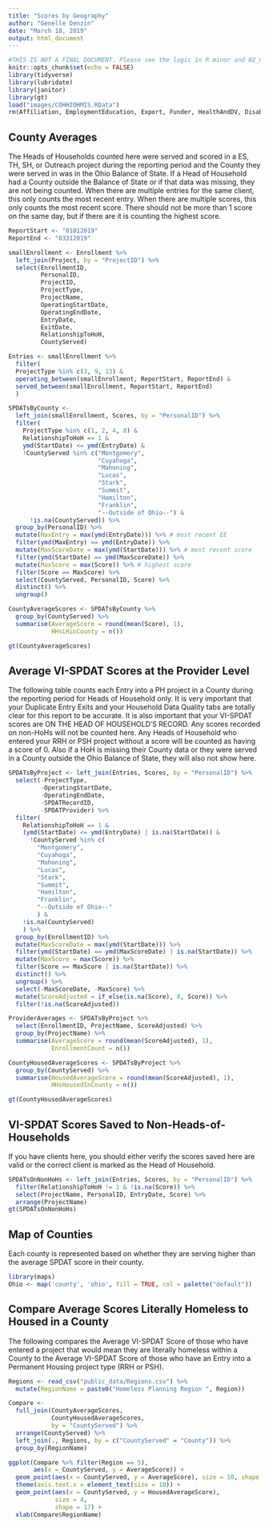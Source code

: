 ```yaml
---
title: "Scores by Geography"
author: "Genelle Denzin"
date: "March 18, 2019"
output: html_document
---
```


```r
#THIS IS NOT A FINAL DOCUMENT. Please see the logic in R minor and 02_QPR_SPDATs.R in this project for updated logic.
knitr::opts_chunk$set(echo = FALSE)
library(tidyverse)
library(lubridate)
library(janitor)
library(gt)
load("images/COHHIOHMIS.RData")
rm(Affiliation, EmploymentEducation, Export, Funder, HealthAndDV, Disabilities, IncomeBenefits, Geography, Inventory, Offers, Organization, ProjectCoC, Services, VeteranCE)
```

## County Averages

The Heads of Households counted here were served and scored in a ES, TH, SH, or Outreach project during the reporting period and the County they were served in was in the Ohio Balance of State. If a Head of Household had a County outside the Balance of State or if that data was missing, they are not being counted. When there are multiple entries for the same client, this only counts the most recent entry. When there are multiple scores, this only counts the most recent score. There should not be more than 1 score on the same day, but if there are it is counting the highest score.

```r
ReportStart <- "01012019"
ReportEnd <- "03312019"

smallEnrollment <- Enrollment %>% 
  left_join(Project, by = "ProjectID") %>%
  select(EnrollmentID, 
         PersonalID,
         ProjectID,
         ProjectType,
         ProjectName,
         OperatingStartDate,
         OperatingEndDate,
         EntryDate,
         ExitDate,
         RelationshipToHoH,
         CountyServed)

Entries <- smallEnrollment %>%
  filter(
  ProjectType %in% c(3, 9, 13) &
  operating_between(smallEnrollment, ReportStart, ReportEnd) &
  served_between(smallEnrollment, ReportStart, ReportEnd)
  )

SPDATsByCounty <-
  left_join(smallEnrollment, Scores, by = "PersonalID") %>%
  filter(
    ProjectType %in% c(1, 2, 4, 8) &
    RelationshipToHoH == 1 & 
    ymd(StartDate) <= ymd(EntryDate) & 
    !CountyServed %in% c("Montgomery", 
                         "Cuyahoga", 
                         "Mahoning", 
                         "Lucas", 
                         "Stark", 
                         "Summit", 
                         "Hamilton", 
                         "Franklin",
                         "--Outside of Ohio--") &
      !is.na(CountyServed)) %>%
  group_by(PersonalID) %>%
  mutate(MaxEntry = max(ymd(EntryDate))) %>% # most recent EE
  filter(ymd(MaxEntry) == ymd(EntryDate)) %>%  
  mutate(MaxScoreDate = max(ymd(StartDate))) %>% # most recent score
  filter(ymd(StartDate) == ymd(MaxScoreDate)) %>%
  mutate(MaxScore = max(Score)) %>% # highest score
  filter(Score == MaxScore) %>%
  select(CountyServed, PersonalID, Score) %>%
  distinct() %>%
  ungroup()

CountyAverageScores <- SPDATsByCounty %>%
  group_by(CountyServed) %>%
  summarise(AverageScore = round(mean(Score), 1), 
            HHsLHinCounty = n())

gt(CountyAverageScores)
```

## Average VI-SPDAT Scores at the Provider Level

The following table counts each Entry into a PH project in a County during the reporting period for Heads of Household only. It is very important that your Duplicate Entry Exits and your Household Data Quality tabs are totally clear for this report to be accurate. It is also important that your VI-SPDAT scores are ON THE HEAD OF HOUSEHOLD'S RECORD. Any scores recorded on non-HoHs will not be counted here. Any Heads of Household who entered your RRH or PSH project without a score will be counted as having a score of 0. Also if a HoH is missing their County data or they were served in a County outside the Ohio Balance of State, they will also not show here.

```r

SPDATsByProject <- left_join(Entries, Scores, by = "PersonalID") %>%
  select(-ProjectType,
         -OperatingStartDate,
         -OperatingEndDate,
         -SPDATRecordID,
         -SPDATProvider) %>%
  filter(
    RelationshipToHoH == 1 &
    (ymd(StartDate) <= ymd(EntryDate) | is.na(StartDate)) &
      !CountyServed %in% c(
        "Montgomery",
        "Cuyahoga",
        "Mahoning",
        "Lucas",
        "Stark",
        "Summit",
        "Hamilton",
        "Franklin",
        "--Outside of Ohio--"
        ) &
    !is.na(CountyServed)
    ) %>%
  group_by(EnrollmentID) %>%
  mutate(MaxScoreDate = max(ymd(StartDate))) %>%
  filter(ymd(StartDate) == ymd(MaxScoreDate) | is.na(StartDate)) %>%
  mutate(MaxScore = max(Score)) %>%
  filter(Score == MaxScore | is.na(StartDate)) %>%
  distinct() %>%
  ungroup() %>%
  select(-MaxScoreDate, -MaxScore) %>%
  mutate(ScoreAdjusted = if_else(is.na(Score), 0, Score)) %>%
  filter(!is.na(ScoreAdjusted))

ProviderAverages <- SPDATsByProject %>%
  select(EnrollmentID, ProjectName, ScoreAdjusted) %>%
  group_by(ProjectName) %>%
  summarise(AverageScore = round(mean(ScoreAdjusted), 1),
            EnrollmentCount = n())

CountyHousedAverageScores <- SPDATsByProject %>%
  group_by(CountyServed) %>%
  summarise(HousedAverageScore = round(mean(ScoreAdjusted), 1),
            HHsHousedInCounty = n())

gt(CountyHousedAverageScores)

```

## VI-SPDAT Scores Saved to Non-Heads-of-Households

If you have clients here, you should either verify the scores saved here are valid or the correct client is marked as the Head of Household.

```r
SPDATsOnNonHoHs <- left_join(Entries, Scores, by = "PersonalID") %>%
  filter(RelationshipToHoH != 1 & !is.na(Score)) %>%
  select(ProjectName, PersonalID, EntryDate, Score) %>%
  arrange(ProjectName)
gt(SPDATsOnNonHoHs)
```

## Map of Counties 

Each county is represented based on whether they are serving higher than the average SPDAT score in their county.

```r
library(maps)
Ohio <- map('county', 'ohio', fill = TRUE, col = palette("default"))

```



## Compare Average Scores Literally Homeless to Housed in a County

The following compares the Average VI-SPDAT Score of those who have entered a project that would mean they are literally homeless within a County to the Average VI-SPDAT Score of those who have an Entry into a Permanent Housing project type (RRH or PSH).

```r
Regions <- read_csv("public_data/Regions.csv") %>%
  mutate(RegionName = paste0("Homeless Planning Region ", Region))

Compare <- 
  full_join(CountyAverageScores, 
            CountyHousedAverageScores, 
            by = "CountyServed") %>%
  arrange(CountyServed) %>%
  left_join(., Regions, by = c("CountyServed" = "County")) %>%
  group_by(RegionName)

ggplot(Compare %>% filter(Region == 5), 
       aes(x = CountyServed, y = AverageScore)) + 
  geom_point(aes(x = CountyServed, y = AverageScore), size = 10, shape = 95) +
  theme(axis.text.x = element_text(size = 10)) +
  geom_point(aes(x = CountyServed, y = HousedAverageScore), 
             size = 4, 
             shape = 17) +
  xlab(Compare$RegionName)
```

